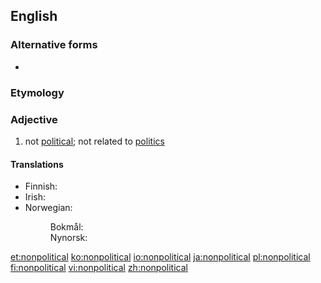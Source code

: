 ==English==

===Alternative forms===
* {{l|en|non-political}}

===Etymology===
{{prefix|non|political|lang=en}}

===Adjective===
{{en-adj}}

# not [[political]]; not related to [[politics]]

====Translations====
{{trans-top|not political}}
* Finnish: {{t|fi|epäpoliittinen}}
* Irish: {{t|ga|neamhpholaitiúil}}
* Norwegian:
*: Bokmål: {{t|no|upolitisk}}
*: Nynorsk: {{t|nn|upolitisk}}
{{trans-mid}}
{{trans-bottom}}

[[et:nonpolitical]]
[[ko:nonpolitical]]
[[io:nonpolitical]]
[[ja:nonpolitical]]
[[pl:nonpolitical]]
[[fi:nonpolitical]]
[[vi:nonpolitical]]
[[zh:nonpolitical]]